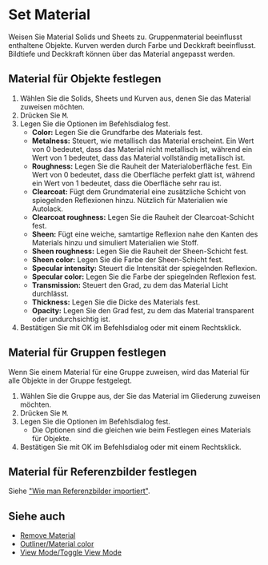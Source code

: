 
# Set Material

<Reference shortcut="M" command="Set Material" button="" />

Weisen Sie Material Solids und Sheets zu. Gruppenmaterial beeinflusst enthaltene Objekte. Kurven werden durch Farbe und Deckkraft beeinflusst. Bildtiefe und Deckkraft können über das Material angepasst werden.

## Material für Objekte festlegen

1. Wählen Sie die Solids, Sheets und Kurven aus, denen Sie das Material zuweisen möchten.
2. Drücken Sie <kbd>M</kbd>.
3. Legen Sie die Optionen im Befehlsdialog fest.
    - **Color:** Legen Sie die Grundfarbe des Materials fest.
    - **Metalness:** Steuert, wie metallisch das Material erscheint. Ein Wert von 0 bedeutet, dass das Material nicht metallisch ist, während ein Wert von 1 bedeutet, dass das Material vollständig metallisch ist.
    - **Roughness:** Legen Sie die Rauheit der Materialoberfläche fest. Ein Wert von 0 bedeutet, dass die Oberfläche perfekt glatt ist, während ein Wert von 1 bedeutet, dass die Oberfläche sehr rau ist.
    - **Clearcoat:** Fügt dem Grundmaterial eine zusätzliche Schicht von spiegelnden Reflexionen hinzu. Nützlich für Materialien wie Autolack.
    - **Clearcoat roughness:** Legen Sie die Rauheit der Clearcoat-Schicht fest.
    - **Sheen:** Fügt eine weiche, samtartige Reflexion nahe den Kanten des Materials hinzu und simuliert Materialien wie Stoff.
    - **Sheen roughness:** Legen Sie die Rauheit der Sheen-Schicht fest.
    - **Sheen color:** Legen Sie die Farbe der Sheen-Schicht fest.
    - **Specular intensity:** Steuert die Intensität der spiegelnden Reflexion.
    - **Specular color:** Legen Sie die Farbe der spiegelnden Reflexion fest.
    - **Transmission:** Steuert den Grad, zu dem das Material Licht durchlässt.
    - **Thickness:** Legen Sie die Dicke des Materials fest.
    - **Opacity:** Legen Sie den Grad fest, zu dem das Material transparent oder undurchsichtig ist.
4. Bestätigen Sie mit OK im Befehlsdialog oder mit einem Rechtsklick.

## Material für Gruppen festlegen

Wenn Sie einem Material für eine Gruppe zuweisen, wird das Material für alle Objekte in der Gruppe festgelegt.

1. Wählen Sie die Gruppe aus, der Sie das Material im Gliederung zuweisen möchten.
2. Drücken Sie <kbd>M</kbd>.
3. Legen Sie die Optionen im Befehlsdialog fest.
    - Die Optionen sind die gleichen wie beim Festlegen eines Materials für Objekte.
4. Bestätigen Sie mit OK im Befehlsdialog oder mit einem Rechtsklick.

## Material für Referenzbilder festlegen

Siehe ["Wie man Referenzbilder importiert"](../start/importing-reference-images).

## Siehe auch
- [Remove Material](./remove-material)
- [Outliner/Material color](../plasticity-essentials/outliner#material-color)
- [View Mode/Toggle View Mode](../plasticity-essentials/view-mode#toggle-view-mode)

